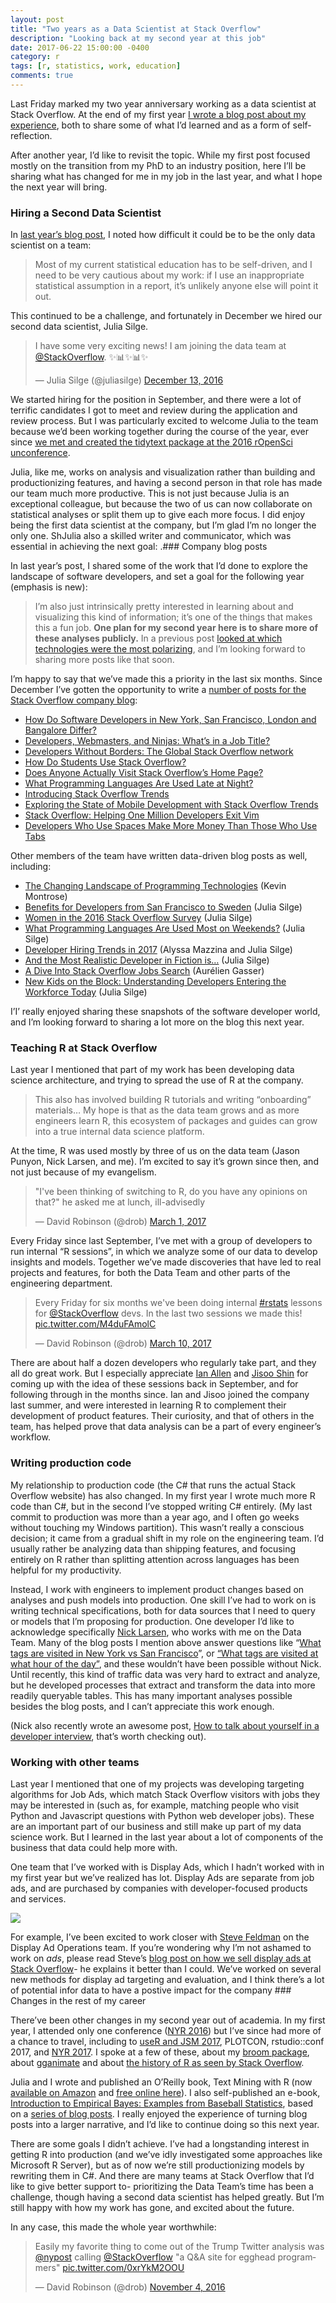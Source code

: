 ```yaml
---
layout: post
title: "Two years as a Data Scientist at Stack Overflow"
description: "Looking back at my second year at this job"
date: 2017-06-22 15:00:00 -0400
category: r
tags: [r, statistics, work, education]
comments: true
---
```


Last Friday marked my two year anniversary working as a data scientist at Stack Overflow. At the end of my first year [I wrote a blog post about my experience](http://varianceexplained.org/r/year_data_scientist/), both to share some of what I'd learned and as a form of self-reflection. 

After another year, I'd like to revisit the topic. While my first post focused mostly on the transition from my PhD to an industry position, here I'll be sharing what has changed for me in my job in the last year, and what I hope the next year will bring.

### Hiring a Second Data Scientist

In [last year's blog post](http://varianceexplained.org/r/year_data_scientist/), I noted how difficult it could be to be the only data scientist on a team:

> Most of my current statistical education has to be self-driven, and I need to be very cautious about my work: if I use an inappropriate statistical assumption in a report, it’s unlikely anyone else will point it out.

This continued to be a challenge, and fortunately in December we hired our second data scientist, Julia Silge.

<blockquote class="twitter-tweet" data-lang="en"><p lang="en" dir="ltr">I have some very exciting news! I am joining the data team at <a href="https://twitter.com/StackOverflow">@StackOverflow</a>. ✨📊✨📊✨</p>&mdash; Julia Silge (@juliasilge) <a href="https://twitter.com/juliasilge/status/808671275597971456">December 13, 2016</a></blockquote>
<script async src="//https:platform.twitter.com/widgets.js" charset="utf-8"></script>

We started hiring for the position in September, and there were a lot of terrific candidates I got to meet and review during the application and review process. But I was particularly excited to welcome Julia to the team because we'd been working together during the course of the year, ever since [we met and created the tidytext package at the 2016 rOpenSci unconference](https://juliasilge.com/blog/i-went-to-ropensci/).

Julia, like me, works on analysis and visualization rather than building and productionizing features, and having a second person in that role has made our team much more productive. This is not just because Julia is an exceptional colleague, but because the two of us can now collaborate on statistical analyses or split them up to give each more focus. I did enjoy being the first data scientist at the company, but I'm glad I'm no longer the only one. ShJulia also a skilled writer and communicator, which was essential in achieving the next goal:
.### Company blog posts

In last year's post, I shared some of the work that I'd done to explore the landscape of software developers, and set a goal for the following year (emphasis is new):

> I’m also just intrinsically pretty interested in learning about and visualizing this kind of information; it’s one of the things that makes this a fun job. **One plan for my second year here is to share more of these analyses publicly.** In a previous post [looked at which technologies were the most polarizing](http://varianceexplained.org/r/polarizing-technologies/), and I’m looking forward to sharing more posts like that soon.

I'm happy to say that we've made this a priority in the last six months. Since December I've gotten the opportunity to write a [number of posts for the Stack Overflow company blog](https://stackoverflow.blog/authors/drobinson/):

* [How Do Software Developers in New York, San Francisco, London and Bangalore Differ?](https://stackoverflow.blog/2016/11/30/how-do-developers-in-new-york-san-francisco-london-and-bangalore-differ/)
* [Developers, Webmasters, and Ninjas: What’s in a Job Title?](https://stackoverflow.blog/2016/12/20/developers-webmasters-and-ninjas-whats-in-a-job-title/)
* [Developers Without Borders: The Global Stack Overflow network](https://stackoverflow.blog/2017/01/30/developers-without-borders-the-global-stack-overflow-network/)
* [How Do Students Use Stack Overflow?](https://stackoverflow.blog/2017/02/15/how-do-students-use-stack-overflow/)
* [Does Anyone Actually Visit Stack Overflow’s Home Page?](https://stackoverflow.blog/2017/03/09/anyone-actually-visit-stack-overflows-home-page/)
* [What Programming Languages Are Used Late at Night?](https://stackoverflow.blog/2017/04/19/programming-languages-used-late-night/)
* [Introducing Stack Overflow Trends](https://stackoverflow.blog/2017/05/09/introducing-stack-overflow-trends/)
* [Exploring the State of Mobile Development with Stack Overflow Trends](https://stackoverflow.blog/2017/05/16/exploring-state-mobile-development-stack-overflow-trends/)
* [Stack Overflow: Helping One Million Developers Exit Vim](https://stackoverflow.blog/2017/05/23/stack-overflow-helping-one-million-developers-exit-vim/)
* [Developers Who Use Spaces Make More Money Than Those Who Use Tabs](https://stackoverflow.blog/2017/06/15/developers-use-spaces-make-money-use-tabs/)

Other members of the team have written data-driven blog posts as well, including:

* [The Changing Landscape of Programming Technologies](https://www.stackoverflowbusiness.com/blog/the-changing-landscape-of-programming-technologies) (Kevin Montrose)
* [Benefits for Developers from San Francisco to Sweden](https://stackoverflow.blog/2017/01/16/benefits-for-developers-from-san-francisco-to-sweden/) (Julia Silge)
* [Women in the 2016 Stack Overflow Survey](https://stackoverflow.blog/2017/01/19/women-in-the-2016-stack-over-survey/) (Julia Silge)
* [What Programming Languages Are Used Most on Weekends?](https://stackoverflow.blog/2017/02/07/what-programming-languages-weekends/) (Julia Silge)
* [Developer Hiring Trends in 2017](https://stackoverflow.blog/2017/03/09/developer-hiring-trends-2017/) (Alyssa Mazzina and Julia Silge)
* [And the Most Realistic Developer in Fiction is...](https://stackoverflow.blog/2017/03/28/realistic-developer-fiction/) (Julia Silge)
* [A Dive Into Stack Overflow Jobs Search](https://medium.com/@aurelien.gasser/a-dive-into-stack-overflow-jobs-search-62bc6e628f83) (Aurélien Gasser)
* [New Kids on the Block: Understanding Developers Entering the Workforce Today](https://stackoverflow.blog/2017/06/12/new-kids-block-understanding-developers-entering-workforce-today/) (Julia Silge)

I'I' really enjoyed sharing these snapshots of the software developer world, and I'm looking forward to sharing a lot more on the blog this next year.

### Teaching R at Stack Overflow

Last year I mentioned that part of my work has been developing data science architecture, and trying to spread the use of R at the company.

> This also has involved building R tutorials and writing “onboarding” materials... My hope is that as the data team grows and as more engineers learn R, this ecosystem of packages and guides can grow into a true internal data science platform.

At the time, R was used mostly by three of us on the data team (Jason Punyon, Nick Larsen, and me). I'm excited to say it's grown since then, and not just because of my evangelism.

<blockquote class="twitter-tweet" data-lang="en"><p lang="en" dir="ltr">&quot;I&#39;ve been thinking of switching to R, do you have any opinions on that?&quot; he asked me at lunch, ill-advisedly</p>&mdash; David Robinson (@drob) <a href="https://twitter.com/drob/status/836999545838059520">March 1, 2017</a></blockquote>
<script async src="//platform.twitter.com/widgets.js" charset="utf-8"></script>

Every Friday since last September, I've met with a group of developers to run internal "R sessions", in which we analyze some of our data to develop insights and models. Together we've made discoveries that have led to real projects and features, for both the Data Team and other parts of the engineering department.

<blockquote class="twitter-tweet" data-lang="en"><p lang="en" dir="ltr">Every Friday for six months we&#39;ve been doing internal <a href="https://twitter.com/hashtag/rstats?src=hash">#rstats</a> lessons for <a href="https://twitter.com/StackOverflow">@StackOverflow</a> devs. In the last two sessions we made this! <a href="https://t.co/M4duFAmolC">pic.twitter.com/M4duFAmolC</a></p>&mdash; David Robinson (@drob) <a href="https://twitter.com/drob/status/840336041227759621">March 10, 2017</a></blockquote>
<script async src="//platform.twitter.com/widgets.js" charset="utf-8"></script>

There are about half a dozen developers who regularly take part, and they all do great work. But I especially appreciate [Ian Allen](https://www.linkedin.com/in/ianallen2) and [Jisoo Shin](https://www.linkedin.com/in/jshin91) for coming up with the idea of these sessions back in September, and for following through in the months since. Ian and Jisoo joined the company last summer, and were interested in learning R to complement their development of product features. Their curiosity, and that of others in the team, has helped prove that data analysis can be a part of every engineer's workflow.

### Writing production code

My relationship to production code (the C# that runs the actual Stack Overflow website) has also changed. In my first year I wrote much more R code than C#, but in the second I've stopped writing C# entirely. (My last commit to production was more than a year ago, and I often go weeks without touching my Windows partition). This wasn't really a conscious decision; it came from a gradual shift in my role on the engineering team. I'd usually rather be analyzing data than shipping features, and focusing entirely on R rather than splitting attention across languages has been helpful for my productivity.

Instead, I work with engineers to implement product changes based on analyses and push models into production. One skill I've had to work on is writing technical specifications, both for data sources that I need to query or models that I'm proposing for production. One developer I'd like to acknowledge specifically [Nick Larsen](https://twitter.com/fody), who works with me on the Data Team. Many of the blog posts I mention above answer questions like "[What tags are visited in New York vs San Francisco](https://stackoverflow.blog/2016/11/30/how-do-developers-in-new-york-san-francisco-london-and-bangalore-differ/)", or ["What tags are visited at what hour of the day"](https://stackoverflow.blog/2017/04/19/programming-languages-used-late-night/), and these wouldn't have been possible without Nick. Until recently, this kind of traffic data was very hard to extract and analyze, but he developed processes that extract and transform the data into more readily queryable tables. This has many important analyses possible besides the blog posts, and I can't appreciate this work enough.

(Nick also recently wrote an awesome post, [How to talk about yourself in a developer interview](https://stackoverflow.blog/2017/04/27/how-to-talk-about-yourself-in-an-interview/?utm_content=buffer74fe2&utm_medium=social&utm_source=twitter.com&utm_campaign=buffer), that's worth checking out).

### Working with other teams

Last year I mentioned that one of my projects was developing targeting algorithms for Job Ads, which match Stack Overflow visitors with jobs they may be interested in (such as, for example, matching people who visit Python and Javascript questions with Python web developer jobs). These are an important part of our business and still make up part of my data science work. But I learned in the last year about a lot of components of the business that data could help more with.

One team that I've worked with is Display Ads, which I hadn't worked with in my first year but we've realized has lot. Display Ads are separate from job ads, and are purchased by companies with developer-focused products and services.

![](https://www.dropbox.com/s/tifcvrbe5jqroc0/adtypes.png?dl=1)

For example, I've been excited to work closer with [Steve Feldman](https://twitter.com/stevvve) on the Display Ad Operations team. If you're wondering why I'm not ashamed to work on *ads*, please read Steve's [blog post on how we sell display ads at Stack Overflow](https://stackoverflow.blog/2016/10/26/why-stack-overflow-doesnt-care-about-ad-blockers/)- he explains it better than I could. We've worked on several new methods for display ad targeting and evaluation, and I think there's a lot of potential infor data to have a postive impact for the company
### Changes in the rest of my career

There've been other changes in my second year out of academia. In my first year, I attended only one conference ([NYR 2016](http://www.rstats.nyc/2016)) but I've since had more of a chance to travel, including to [useR and JSM 2017](http://varianceexplained.org/r/user-jsm-conferences/), PLOTCON, rstudio::conf 2017, and [NYR 2017](http://varianceexplained.org/r/nyr-conference/). I spoke at a few of these, about my [broom package](https://www.youtube.com/watch?v=eM3Ha0kTAz4), about [gganimate](https://www.youtube.com/watch?v=9Y7Y1s4-VdA) and about [the history of R as seen by Stack Overflow](https://www.youtube.com/watch?v=WEwFckGPRzU).

Julia and I wrote and published an O'Reilly book, Text Mining with R (now [available on Amazon](https://www.amazon.com/Text-Mining-R-Tidy-Approach/dp/1491981652) and [free online here](http://tidytextmining.com/)). I also self-published an e-book, [Introduction to Empirical Bayes: Examples from Baseball Statistics](http://varianceexplained.org/r/empirical-bayes-book/), based on a [series of blog posts](http://varianceexplained.org/r/simulation-bayes-baseball/). I really enjoyed the experience of turning blog posts into a larger narrative, and I'd like to continue doing so this next year.

There are some goals I didn't achieve. I've had a longstanding interest in getting R into production (and we've idly investigated some approaches like Microsoft R Server), but as of now we're still productionizing models by rewriting them in C#. And there are many teams at Stack Overflow that I'd like to give better support to- prioritizing the Data Team's time has been a challenge, though having a second data scientist has helped greatly. But I'm still happy with how my work has gone, and excited about the future.

In any case, this made the whole year worthwhile:

<blockquote class="twitter-tweet" data-lang="en"><p lang="en" dir="ltr">Easily my favorite thing to come out of the Trump Twitter analysis was <a href="https://twitter.com/nypost">@nypost</a> calling <a href="https://twitter.com/StackOverflow">@StackOverflow</a> &quot;a Q&amp;A site for egghead programmers&quot; <a href="https://t.co/0xrYkM2OOU">pic.twitter.com/0xrYkM2OOU</a></p>&mdash; David Robinson (@drob) <a href="https://twitter.com/drob/status/794592545821130752">November 4, 2016</a></blockquote>
<script async src="//platform.twitter.com/widgets.js" charset="utf-8"></script>